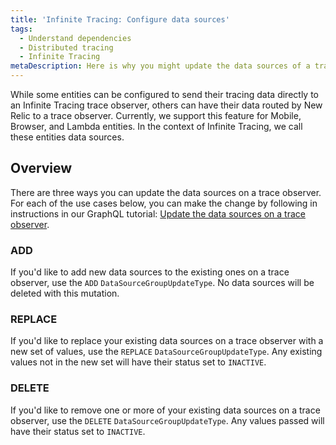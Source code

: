 ```yaml
---
title: 'Infinite Tracing: Configure data sources'
tags:
  - Understand dependencies
  - Distributed tracing
  - Infinite Tracing
metaDescription: Here is why you might update the data sources of a trace observer for Infinite Tracing.
---
```


While some entities can be configured to send their tracing data directly to an Infinite Tracing trace observer, others can have their data routed by New Relic to a trace observer. Currently, we support this feature for Mobile, Browser, and Lambda entities. In the context of Infinite Tracing, we call these entities data sources. 

## Overview

There are three ways you can update the data sources on a trace observer. For each of the use cases below, you can make the change by following in instructions in our GraphQL tutorial: [Update the data sources on a trace observer](/docs/apis/nerdgraph/examples/configure-infinite-tracing-graphql#updating-the-data-sources).

### ADD

If you'd like to add new data sources to the existing ones on a trace observer, use the `ADD` `DataSourceGroupUpdateType`.  No data sources will be deleted with this mutation.

### REPLACE

If you'd like to replace your existing data sources on a trace observer with a new set of values, use the `REPLACE` `DataSourceGroupUpdateType`. Any existing values not in the new set will have their status set to `INACTIVE`.

### DELETE

If you'd like to remove one or more of your existing data sources on a trace observer, use the `DELETE` `DataSourceGroupUpdateType`. Any values passed will have their status set to `INACTIVE`.
